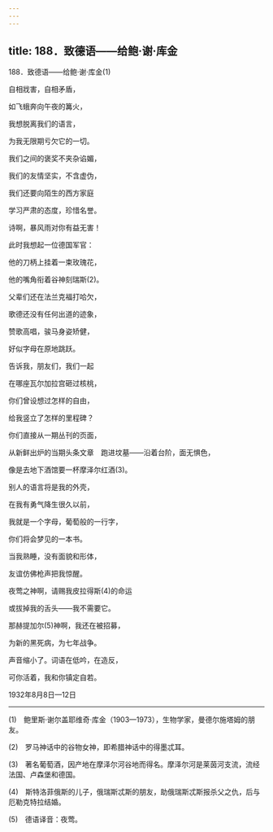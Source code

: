 ```yaml
---
---
---
```

title: 188．致德语——给鲍·谢·库金
---




188．致德语——给鲍·谢·库金(1)



自相戕害，自相矛盾，

如飞蛾奔向午夜的篝火，

我想脱离我们的语言，

为我无限期亏欠它的一切。

我们之间的褒奖不夹杂谄媚，

我们的友情坚实，不含虚伪，

我们还要向陌生的西方家庭

学习严肃的态度，珍惜名誉。

诗啊，暴风雨对你有益无害！

此时我想起一位德国军官：

他的刀柄上挂着一束玫瑰花，

他的嘴角衔着谷神刻瑞斯(2)。

父辈们还在法兰克福打哈欠，

歌德还没有任何出道的迹象，

赞歌高唱，骏马身姿矫健，

好似字母在原地跳跃。

告诉我，朋友们，我们一起

在哪座瓦尔加拉宫砸过核桃，

你们曾设想过怎样的自由，

给我竖立了怎样的里程碑？

你们直接从一期丛刊的页面，

从新鲜出炉的当期头条文章　跑进坟墓——沿着台阶，面无惧色，

像是去地下酒馆要一杯摩泽尔红酒(3)。

别人的语言将是我的外壳，

在我有勇气降生很久以前，

我就是一个字母，葡萄般的一行字，

你们将会梦见的一本书。

当我熟睡，没有面貌和形体，

友谊仿佛枪声把我惊醒。

夜莺之神啊，请赐我皮拉得斯(4)的命运

或拔掉我的舌头——我不需要它。

那赫提加尔(5)神啊，我还在被招募，

为新的黑死病，为七年战争。

声音缩小了。词语在低吟，在造反，

可你活着，我和你镇定自若。

1932年8月8日—12日



* * *



(1)　鲍里斯·谢尔盖耶维奇·库金（1903—1973），生物学家，曼德尔施塔姆的朋友。

(2)　罗马神话中的谷物女神，即希腊神话中的得墨忒耳。

(3)　著名葡萄酒，因产地在摩泽尔河谷地而得名。摩泽尔河是莱茵河支流，流经法国、卢森堡和德国。

(4)　斯特洛菲俄斯的儿子，俄瑞斯忒斯的朋友，助俄瑞斯忒斯报杀父之仇，后与厄勒克特拉结婚。

(5)　德语译音：夜莺。